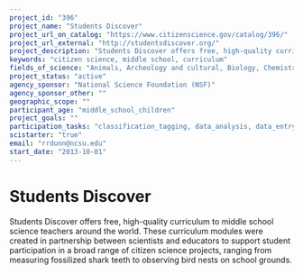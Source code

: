 ```yaml
---
project_id: "396"
project_name: "Students Discover"
project_url_on_catalog: "https://www.citizenscience.gov/catalog/396/"
project_url_external: "http://studentsdiscover.org/"
project_description: "Students Discover offers free, high-quality curriculum to middle school science teachers around the world. These curriculum modules were created in partnership between scientists and educators to support student participation in a broad range of citizen science projects, ranging from measuring fossilized shark teeth to observing bird nests on school grounds."
keywords: "citizen science, middle school, curriculum"
fields_of_science: "Animals, Archeology and cultural, Biology, Chemistry,  Climate and weather,  Computers and technology,  Ecology and environment,  Education, Nature and outdoors, Pollinators/insects"
project_status: "active"
agency_sponsor: "National Science Foundation (NSF)"
agency_sponsor_other: ""
geographic_scope: ""
participant_age: "middle_school_children"
project_goals: ""
participation_tasks: "classification_tagging, data_analysis, data_entry, download_sw, identification, learning, measurement,  observation, photography, problem_solving, sample_analysis, site_selection_description, specimen_sample_collection"
scistarter: "true"
email: "rrdunn@ncsu.edu"
start_date: "2013-10-01"
---
```


# Students Discover

Students Discover offers free, high-quality curriculum to middle school science teachers around the world. These curriculum modules were created in partnership between scientists and educators to support student participation in a broad range of citizen science projects, ranging from measuring fossilized shark teeth to observing bird nests on school grounds.
